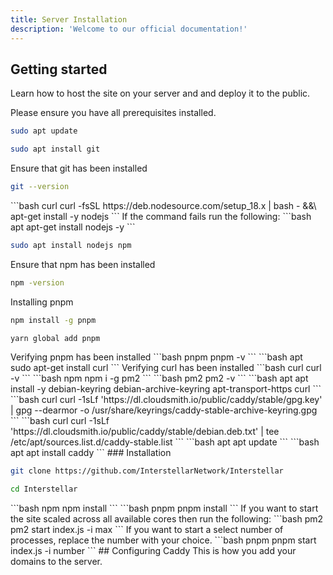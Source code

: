 ```yaml
---
title: Server Installation
description: 'Welcome to our official documentation!'
---
```


## Getting started

Learn how to host the site on your server and and deploy it to the public.

Please ensure you have all prerequisites installed.
<AccordionGroup>
  <Accordion icon="rectangle-terminal" title="Installing Git">

```bash apt
sudo apt update
```
``` bash apt 
sudo apt install git
```
Ensure that git has been installed 
```bash git 
git --version
```
  </Accordion>
    <Accordion icon="rectangle-terminal" title="Installing Node">
    ```bash curl
    curl -fsSL https://deb.nodesource.com/setup_18.x | bash - &&\ apt-get install -y nodejs
    ```
    If the command fails run the following:
    ```bash apt
    apt-get install nodejs -y
    ```

</Accordion>
  <Accordion icon="rectangle-terminal" title="Installing NPM/PNPM">

``` bash apt 
sudo apt install nodejs npm
```
Ensure that npm has been installed
```bash npm
npm -version
```
Installing pnpm 
<CodeGroup>
```bash npm
npm install -g pnpm
```
```bash yarn
yarn global add pnpm
```
</CodeGroup>
Verifying pnpm has been installed
```bash pnpm 
pnpm -v
```
</Accordion>
  <Accordion icon="rectangle-terminal" title="Installing Curl">
```bash apt
sudo apt-get install curl
```
Verifying curl has been installed
```bash curl 
curl -v
```
</Accordion>
  <Accordion icon="rectangle-terminal" title="Installing PM2">
```bash npm
npm i -g pm2
```
```bash pm2
pm2 -v 
```
</Accordion>
    <Accordion icon="rectangle-terminal" title="Installing Caddy">
    ```bash apt
 apt install -y debian-keyring debian-archive-keyring apt-transport-https curl
    ```
        ```bash curl
curl -1sLf 'https://dl.cloudsmith.io/public/caddy/stable/gpg.key' | gpg --dearmor -o /usr/share/keyrings/caddy-stable-archive-keyring.gpg 
   ```
        ```bash curl
curl -1sLf 'https://dl.cloudsmith.io/public/caddy/stable/debian.deb.txt' | tee /etc/apt/sources.list.d/caddy-stable.list
    ```
        ```bash apt
 apt update    
 ```
        ```bash apt
apt install caddy
    ```
    
</Accordion>
</AccordionGroup>
### Installation


<AccordionGroup>
  <Accordion icon="github" title="Clone our repository locally">

```bash git
git clone https://github.com/InterstellarNetwork/Interstellar
```
```bash cd 
cd Interstellar
```
  </Accordion>
  <Accordion icon="rectangle-terminal" title="Install Depenedices">
  <CodeGroup>
```bash npm
npm install
```
```bash pnpm
pnpm install
```
</CodeGroup>

  </Accordion>
    <Accordion icon="rocket" title="Start the site">
  If you want to start the site scaled across all available cores then run the following:
```bash pm2
pm2 start index.js -i max
```
If you want to start a select number of processes, replace the number with your choice.
```bash pnpm
pnpm start index.js -i number
```
  </Accordion>
</AccordionGroup>
## Configuring Caddy
This is how you add your domains to the server.

